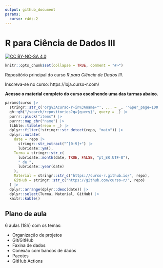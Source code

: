 ```yaml
---
output: github_document
params:
  curso: r4ds-2
---
```


# R para Ciência de Dados III

<!-- README.md is generated from README.Rmd. Please edit that file -->

<!-- badges: start -->
[![CC BY-NC-SA 4.0](https://mirrors.creativecommons.org/presskit/buttons/80x15/svg/by-nc-sa.svg)](https://creativecommons.org/licenses/by-nc-sa/4.0/)
<!-- badges: end -->

```r
knitr::opts_chunk$set(collapse = TRUE, comment = "#>")
```

Repositório principal do curso _R para Ciência de Dados III_.

Inscreva-se no curso: https://loja.curso-r.com/

**Acesse o material completo do curso escolhendo uma das turmas abaixo**.

```r
params$curso |>
  stringr::str_c('org%3Acurso-r+in%3Aname+"', ... = _, '"&per_page=100') |>
  gh::gh("/search/repositories?q={query}", query = _) |>
  purrr::pluck("items") |>
  purrr::map_chr("name") |>
  tibble::tibble(repo = _) |>
  dplyr::filter(!stringr::str_detect(repo, "main")) |>
  dplyr::mutate(
    date = repo |>
      stringr::str_extract("^[0-9]+") |>
      lubridate::ym(),
    Turma = stringr::str_c(
      lubridate::month(date, TRUE, FALSE, "pt_BR.UTF-8"),
      " de ",
      lubridate::year(date)
    ),
    Material = stringr::str_c("https://curso-r.github.io/", repo),
    GitHub = stringr::str_c("https://github.com/curso-r/", repo)
  ) |>
  dplyr::arrange(dplyr::desc(date)) |>
  dplyr::select(Turma, Material, GitHub) |>
  knitr::kable()
```

## Plano de aula

6 aulas (18h) com os temas:

  - Organização de projetos
  - Git/GitHub
  - Faxina de dados
  - Conexão com bancos de dados
  - Pacotes
  - GitHub Actions
